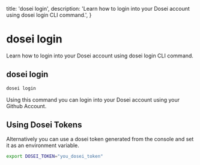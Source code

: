   title: 'dosei login',
  description:
    'Learn how to login into your Dosei account using dosei login CLI command.',
}


# dosei login
Learn how to login into your Dosei account using dosei login CLI command.

## dosei login
```bash
dosei login
```
Using this command you can login into your Dosei account using your Github Account.

## Using Dosei Tokens
Alternatively you can use a dosei token generated from the console and set it as an environment variable.
```bash
export DOSEI_TOKEN="you_dosei_token"
```
